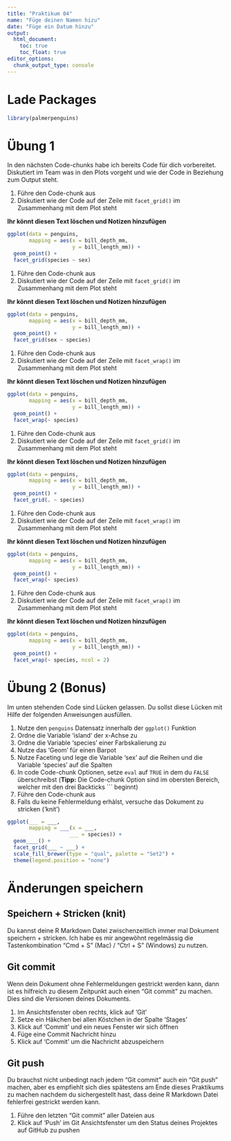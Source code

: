 ```yaml
---
title: "Praktikum 04"
name: "Füge deinen Namen hizu"
date: "Füge ein Datum hinzu"
output: 
  html_document: 
    toc: true
    toc_float: true
editor_options: 
  chunk_output_type: console
---
```


# Lade Packages

```r

library(palmerpenguins)

```

# Übung 1

In den nächsten Code-chunks habe ich bereits Code für dich vorbereitet. Diskutiert im Team was in den Plots vorgeht und wie der Code in Beziehung zum Output steht.

1. Führe den Code-chunk aus
2. Diskutiert wie der Code auf der Zeile mit `facet_grid()` im Zusammenhang mit dem Plot steht

**Ihr könnt diesen Text löschen und Notizen hinzufügen**

```r

ggplot(data = penguins, 
       mapping = aes(x = bill_depth_mm, 
                     y = bill_length_mm)) + 
  geom_point() +
  facet_grid(species ~ sex)

```

1. Führe den Code-chunk aus
2. Diskutiert wie der Code auf der Zeile mit `facet_grid()` im Zusammenhang mit dem Plot steht

**Ihr könnt diesen Text löschen und Notizen hinzufügen**

```r

ggplot(data = penguins, 
       mapping = aes(x = bill_depth_mm, 
                     y = bill_length_mm)) + 
  geom_point() +
  facet_grid(sex ~ species)

```

1. Führe den Code-chunk aus
2. Diskutiert wie der Code auf der Zeile mit `facet_wrap()` im Zusammenhang mit dem Plot steht

**Ihr könnt diesen Text löschen und Notizen hinzufügen**

```r

ggplot(data = penguins, 
       mapping = aes(x = bill_depth_mm, 
                     y = bill_length_mm)) + 
  geom_point() +
  facet_wrap(~ species)

```

1. Führe den Code-chunk aus
2. Diskutiert wie der Code auf der Zeile mit `facet_grid()` im Zusammenhang mit dem Plot steht

**Ihr könnt diesen Text löschen und Notizen hinzufügen**

```r

ggplot(data = penguins, 
       mapping = aes(x = bill_depth_mm, 
                     y = bill_length_mm)) + 
  geom_point() +
  facet_grid(. ~ species)


```

1. Führe den Code-chunk aus
2. Diskutiert wie der Code auf der Zeile mit `facet_wrap()` im Zusammenhang mit dem Plot steht

**Ihr könnt diesen Text löschen und Notizen hinzufügen**

```r

ggplot(data = penguins, 
       mapping = aes(x = bill_depth_mm, 
                     y = bill_length_mm)) + 
  geom_point() +
  facet_wrap(~ species)

```

1. Führe den Code-chunk aus
2. Diskutiert wie der Code auf der Zeile mit `facet_wrap()` im Zusammenhang mit dem Plot steht

**Ihr könnt diesen Text löschen und Notizen hinzufügen**

```r

ggplot(data = penguins, 
       mapping = aes(x = bill_depth_mm, 
                     y = bill_length_mm)) + 
  geom_point() +
  facet_wrap(~ species, ncol = 2)

```

# Übung 2 (Bonus)

Im unten stehenden Code sind Lücken gelassen. Du sollst diese Lücken mit Hilfe der folgenden Anweisungen ausfüllen.

1. Nutze den `penguins` Datensatz innerhalb der `ggplot()` Funktion 
2. Ordne die Variable 'island' der x-Achse zu 
3. Ordne die Variable 'species' einer Farbskalierung zu
4. Nutze das 'Geom' für einen Barpot
5. Nutze Faceting und lege die Variable 'sex' auf die Reihen und die Variable 'species' auf die Spalten
6. In code Code-chunk Optionen, setze `eval` auf `TRUE` in dem du `FALSE` überschreibst (**Tipp:** Die Code-chunk Option sind im obersten Bereich, welcher mit den drei Backticks ``` beginnt)
7. Führe den Code-chunk aus
8. Falls du keine Fehlermeldung erhàlst, versuche das Dokument zu stricken ('knit')

```r

ggplot(___ = ___,
       mapping = ___(x = ___,
                    ___ = species)) +
  geom____() +
  facet_grid(___ ~ ___) +
  scale_fill_brewer(type = "qual", palette = "Set2") +
  theme(legend.position = "none")

```


# Änderungen speichern

## Speichern + Stricken (knit)

Du kannst deine R Markdown Datei zwischenzeitlich immer mal Dokument speichern + stricken. Ich habe es mir angewöhnt regelmässig die Tastenkombination "Cmd + S" (Mac) / "Ctrl + S" (Windows) zu nutzen. 

## Git commit 

Wenn dein Dokument ohne Fehlermeldungen gestrickt werden kann, dann ist es hilfreich zu diesem Zeitpunkt auch einen "Git commit" zu machen. Dies sind die Versionen deines Dokuments.

1. Im Ansichtsfenster oben rechts, klick auf 'Git'
2. Setze ein Häkchen bei allen Köstchen in der Spalte 'Stages'
3. Klick auf 'Commit' und ein neues Fenster wir sich öffnen 
4. Füge eine Commit Nachricht hinzu
5. Klick auf 'Commit' um die Nachricht abzuspeichern

## Git push 

Du brauchst nicht unbedingt nach jedem "Git commit" auch ein "Git push" machen, aber es empfiehlt sich dies spätestens am Ende dieses Praktikums zu machen nachdem du sichergestellt hast, dass deine R Markdown Datei fehlerfrei gestrickt werden kann. 

1. Führe den letzten "Git commit" aller Dateien aus
2. Klick auf 'Push' im Git Ansichtsfenster um den Status deines Projektes auf GitHub zu pushen
